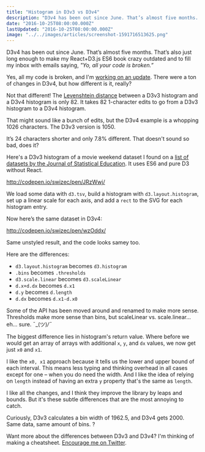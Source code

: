 ```yaml
---
title: "Histogram in D3v3 vs D3v4"
description: "D3v4 has been out since June. That’s almost five months. That’s also just long enough to make my React+D3.js ES6 book crazy outdated and to fill my inbox with emails saying, _"Yo, all your code is broken."_"
date: "2016-10-25T08:00:00.000Z"
lastUpdated: "2016-10-25T08:00:00.000Z"
image: "../../images/articles/screenshot-1591716513625.png"
---
```


D3v4 has been out since June. That’s almost five months. That’s also just long enough to make my React+D3.js ES6 book crazy outdated and to fill my inbox with emails saying, _&quot;Yo, all your code is broken.”_



Yes, all my code is broken, and I&#x27;m [working on an update](https://swizec.com/blog/work-on-reactd3js-es6-v2-begins-in-earnest/swizec/7010). There were a ton of changes in D3v4, but how different is it, really?



Not that different! The [Levenshtein distance](https://swizec.com/blog/levenshtein-distance-in-haskell/swizec/4801) between a D3v3 histogram and a D3v4 histogram is only 82. It takes 82 1-character edits to go from a D3v3 histogram to a D3v4 histogram.



That might sound like a bunch of edits, but the D3v4 example is a whopping 1026 characters. The D3v3 version is 1050.



It’s 24 characters shorter and only 7.8% different. That doesn&#x27;t sound so bad, does it?



Here&#x27;s a D3v3 histogram of a movie weekend dataset I found on a [list of datasets by the Journal of Statistical Education](https://ww2.amstat.org/publications/jse/jse_data_archive.htm). It uses ES6 and pure D3 without React.



http://codepen.io/swizec/pen/JRzWwj/



We load some data with `d3.tsv`, build a histogram with `d3.layout.histogram`, set up a linear scale for each axis, and add a `rect` to the SVG for each histogram entry.



Now here’s the same dataset in D3v4:



http://codepen.io/swizec/pen/wzOddx/



Same unstyled result, and the code looks samey too.



Here are the differences:



- `d3.layout.histogram` becomes `d3.histogram`
- `.bins` becomes `.thresholds`
- `d3.scale.linear` becomes `d3.scaleLinear`
- `d.x+d.dx` becomes `d.x1`
- `d.y` becomes `d.length`
- `d.dx` becomes `d.x1-d.x0`



Some of the API has been moved around and renamed to make more sense. Thresholds make more sense than bins, but scaleLinear vs. scale.linear… eh… sure. ¯\_(ツ)_/¯_



The biggest difference lies in histogram&#x27;s return value. Where before we would get an array of arrays with additional `x`, `y`, and `dx` values, we now get just `x0` and `x1`.



I like the `x0, x1` approach because it tells us the lower and upper bound of each interval. This means less typing and thinking overhead in all cases except for one – when you do need the width. And I like the idea of relying on `length` instead of having an extra `y` property that&#x27;s the same as `length`.



I like all the changes, and I think they improve the library by leaps and bounds. But it&#x27;s these subtle differences that are the most annoying to catch.



Curiously, D3v3 calculates a bin width of 1962.5, and D3v4 gets 2000. Same data, same amount of bins. ?



Want more about the differences between D3v3 and D3v4? I&#x27;m thinking of making a cheatsheet. [Encourage me on Twitter](https://twitter.com/intent/tweet?url=http%3A%2F%2Fswizec.com%2Fblog%2Fhistogram-d3v3-d3v4%2Fswizec%2F7145&amp;text=Hey%20@swizec%21%20Where%27s%20that%20d3%20cheatsheet%20you%20promised%3F&amp;).